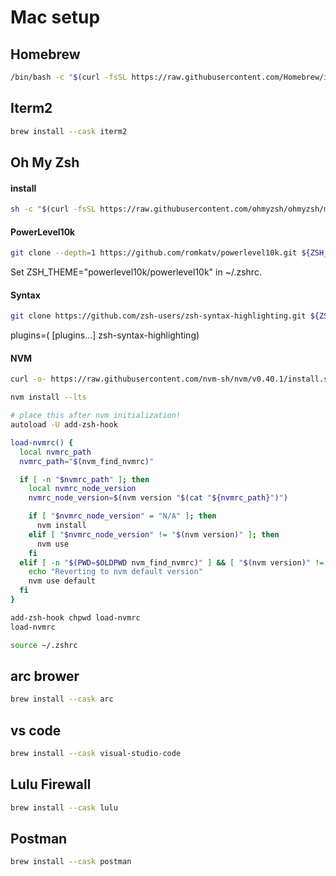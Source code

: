  
# Mac setup

## Homebrew

```bash
/bin/bash -c "$(curl -fsSL https://raw.githubusercontent.com/Homebrew/install/HEAD/install.sh)"
```


## Iterm2

```bash
brew install --cask iterm2
```

## Oh My Zsh

#### install

```bash
sh -c "$(curl -fsSL https://raw.githubusercontent.com/ohmyzsh/ohmyzsh/master/tools/install.sh)"
```

#### PowerLevel10k

```bash
git clone --depth=1 https://github.com/romkatv/powerlevel10k.git ${ZSH_CUSTOM:-$HOME/.oh-my-zsh/custom}/themes/powerlevel10k
```

Set ZSH_THEME="powerlevel10k/powerlevel10k" in ~/.zshrc.

#### Syntax

```bash
git clone https://github.com/zsh-users/zsh-syntax-highlighting.git ${ZSH_CUSTOM:-~/.oh-my-zsh/custom}/plugins/zsh-syntax-highlighting
```

plugins=( [plugins...] zsh-syntax-highlighting)

#### NVM

```bash
curl -o- https://raw.githubusercontent.com/nvm-sh/nvm/v0.40.1/install.sh | bash
```

```bash
nvm install --lts
```

```bash
# place this after nvm initialization!
autoload -U add-zsh-hook

load-nvmrc() {
  local nvmrc_path
  nvmrc_path="$(nvm_find_nvmrc)"

  if [ -n "$nvmrc_path" ]; then
    local nvmrc_node_version
    nvmrc_node_version=$(nvm version "$(cat "${nvmrc_path}")")

    if [ "$nvmrc_node_version" = "N/A" ]; then
      nvm install
    elif [ "$nvmrc_node_version" != "$(nvm version)" ]; then
      nvm use
    fi
  elif [ -n "$(PWD=$OLDPWD nvm_find_nvmrc)" ] && [ "$(nvm version)" != "$(nvm version default)" ]; then
    echo "Reverting to nvm default version"
    nvm use default
  fi
}

add-zsh-hook chpwd load-nvmrc
load-nvmrc
```

```bash
source ~/.zshrc
```

## arc brower

```bash
brew install --cask arc
```


## vs code

```bash
brew install --cask visual-studio-code
```

## Lulu Firewall

```bash
brew install --cask lulu 
```

## Postman

```bash
brew install --cask postman 
```